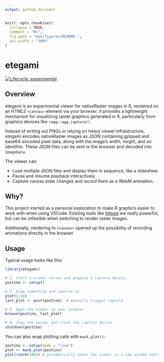 ```yaml
---
output: github_document
---
```


<!-- README.md is generated from README.Rmd. Please edit that file -->

```r
knitr::opts_chunk$set(
  collapse = TRUE,
  comment = "#>",
  fig.path = "man/figures/README-",
  out.width = "100%"
)
```

# etegami

<!-- badges: start -->
[![Lifecycle: experimental](https://img.shields.io/badge/lifecycle-experimental-orange.svg)](https://lifecycle.r-lib.org/articles/stages.html#experimental)
<!-- badges: end -->

## Overview

etegami is an experimental viewer for nativeRaster images in R,
rendered on an HTML5 `<canvas>` element via your browser.
It provides a lightweight mechanism for visualizing raster graphics generated in R,
particularly from graphics devices like `ragg::agg_capture()`.

Instead of writing out PNGs or relying on heavy viewer infrastructure,
etegami encodes nativeRaster images as JSON
containing gzipped and base64-encoded pixel data, along with the image's width, height, and an identifier.
These JSON files can be sent to the browser and decoded into `ImageData`.

The viewer can:

* Load multiple JSON files and display them in sequence, like a slideshow.
* Pause and resume playback interactively.
* Capture canvas state changes and record them as a WebM animation.

## Why?

This project started as a personal exploration to make R graphics easier to work with when using VSCode.
Existing tools like [httpgd](https://github.com/nx10/httpgd) are really powerful,
but can be inflexible when switching to render raster images.

Additionally, rendering to `<canvas>` opened up the possibility of recording animations directly in the browser.

## Usage

Typical usage looks like this:

```r
library(etegami)

# 1. Start a viewer server and prepare a capture device
postino <- setup()

# 2. Draw something and capture it
plot(1:10)
last_plot <- post(postino)  # manually trigger capture

# 3. Open the viewer in your browser
browse(postino, last_plot)

# 4. Stop the server and close the capture device
shutdown(postino)
```

You can also wrap plotting calls with `mask_plot()`:

```r
postino <- setup(mode = "live")
plot <- mask_plot(postino)
plot(rnorm(100)) # automatically opens the viewer in a new window every time `plot()` is called
```
